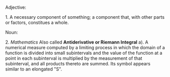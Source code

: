 Adjective:

1. A necessary component of something; a component that, with other parts or factors, constitues a whole.

Noun: 

2. ''Mathematics''  Also called '''Antiderivative or Riemann Integral''' a). A numerical measure computed by a limiting process in which the domain of a function is divided into small subintervals and the value of the function at a point in each subinterval is multiplied by the measurement of that subinterval, and all products thereto are summed. Its symbol appears similar to an elongated "S".